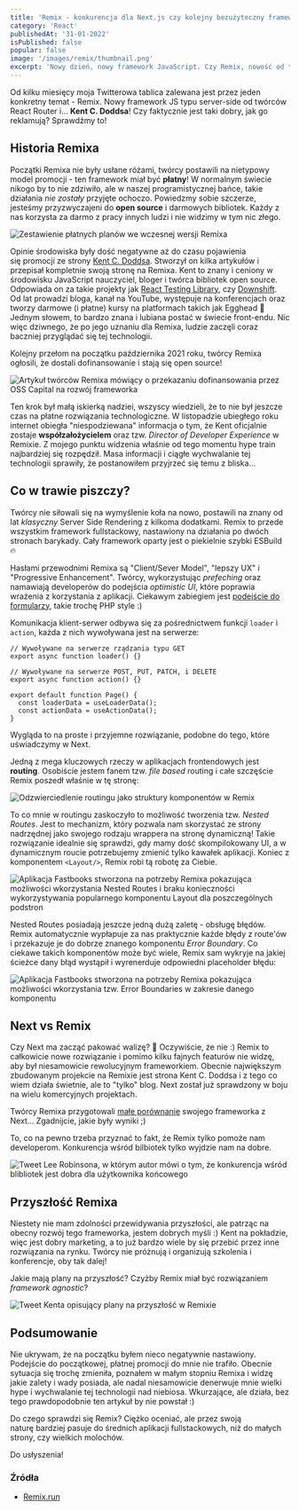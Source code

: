 ```yaml
---
title: 'Remix - konkurencja dla Next.js czy kolejny bezużyteczny framework?'
category: 'React'
publishedAt: '31-01-2022'
isPublished: false
popular: false
image: '/images/remix/thumbnail.png'
excerpt: 'Nowy dzień, nowy framework JavaScript. Czy Remix, nowość od twórców React Router, to kolejna beużyteczna biblioteka, czy technologia warta uwagi?'
---
```


Od kilku miesięcy moja Twitterowa tablica zalewana jest przez jeden konkretny temat - Remix. Nowy framework JS typu server-side od twórców React Router i... **Kent C. Doddsa**! Czy faktycznie jest taki dobry, jak go reklamują? Sprawdźmy to!

## Historia Remixa

Początki Remixa nie były usłane różami, twórcy postawili na nietypowy model promocji - ten framework miał być **płatny**! W normalnym świecie nikogo by to nie zdziwiło, ale w naszej programistycznej bańce, takie działania _nie zostały_ przyjęte ochoczo. Powiedzmy sobie szczerze, jesteśmy przyzwyczajeni do **open source** i darmowych bibliotek. Każdy z nas korzysta za darmo z pracy innych ludzi i nie widzimy w tym nic złego.

<Image
  src="/images/remix/preview.png"
  alt="Zestawienie płatnych planów we wczesnej wersji Remixa"
/>

Opinie środowiska były dość negatywne aż do czasu pojawienia się promocji ze strony [Kent C. Doddsa](https://kentcdodds.com/). Stworzył on kilka artykułów i przepisał kompletnie swoją stronę na Remixa. Kent to znany i ceniony w środowisku JavaScript nauczyciel, bloger i twórca bibliotek open source. Odpowiada on za takie projekty jak [React Testing Library](https://github.com/testing-library/react-testing-library), czy [Downshift](https://github.com/downshift-js/downshift). Od lat prowadzi bloga, kanał na YouTube, występuje na konferencjach oraz tworzy darmowe (i płatne) kursy na platformach takich jak Egghead 🥚 Jednym słowem, to bardzo znana i lubiana postać w świecie front-endu. Nic więc dziwnego, że po jego uznaniu dla Remixa, ludzie zaczęli coraz baczniej przyglądać się tej technologii.

Kolejny przełom na początku października 2021 roku, twórcy Remixa ogłosili, że dostali dofinansowanie i stają się open source!

<Image
  src="/images/remix/open-source.png"
  alt="Artykuł twórców Remixa mówiący o przekazaniu dofinansowania przez OSS Capital na rozwój frameworka"
/>

Ten krok był małą iskierką nadziei, wszyscy wiedzieli, że to nie był jeszcze czas na płatne rozwiązania technologiczne. W listopadzie ubiegłego roku internet obiegła "niespodziewana" informacja o tym, że Kent oficjalnie zostaje **współzałożycielem** oraz tzw. _Director of Developer Experience_ w Remixie. Z mojego punktu widzenia właśnie od tego momentu hype train najbardziej się rozpędził. Masa informacji i ciągłe wychwalanie tej technologii sprawiły, że postanowiłem przyjrzeć się temu z bliska...

## Co w trawie piszczy?

Twórcy nie siłowali się na wymyślenie koła na nowo, postawili na znany od lat _klasyczny_ Server Side Rendering z kilkoma dodatkami. Remix to przede wszystkim framework fullstackowy, nastawiony na działania po dwóch stronach barykady. Cały framework oparty jest o piekielnie szybki ESBuild 🔥

Hasłami przewodnimi Remixa są "Client/Sever Model", "lepszy UX" i "Progressive Enhancement". Twórcy, wykorzystując _prefeching_ oraz namawiają developerów do podejścia _optimistic UI_, które poprawia wrażenia z korzystania z aplikacji. Ciekawym zabiegiem jest [podejście do formularzy](https://remix.run/docs/en/v1/guides/data-writes#plain-html-forms), takie trochę PHP style :)

Komunikacja klient-serwer odbywa się za pośrednictwem funkcji `loader` i `action`, każda z nich wywoływana jest na serwerze:

```tsx
// Wywoływane na serwerze rządzania typu GET
export async function loader() {}

// Wywoływane na serwerze POST, PUT, PATCH, i DELETE
export async function action() {}

export default function Page() {
  const loaderData = useLoaderData();
  const actionData = useActionData();
}
```

Wygląda to na proste i przyjemne rozwiązanie, podobne do tego, które uświadczymy w Next.

Jedną z mega kluczowych rzeczy w aplikacjach frontendowych jest **routing**. Osobiście jestem fanem tzw. _file based_ routing i całe szczęście Remix poszedł właśnie w tę stronę:

<Image
  src="/images/remix/routing.png"
  alt="Odzwierciedlenie routingu jako struktury komponentów w Remix"
/>

To co mnie w routingu zaskoczyło to możliwość tworzenia tzw. _Nested Routes_. Jest to mechanizm, który pozwala nam skorzystać ze strony nadrzędnej jako swojego rodzaju wrappera na stronę dynamiczną! Takie rozwiązanie idealnie się sprawdzi, gdy mamy dość skompilokowany UI, a w dynamicznym roucie potrzebujemy zmienić tylko kawałek aplikacji. Koniec z komponentem `<Layout/>`, Remix robi tą robotę za Ciebie.

<Image
  src="/images/remix/nested-routes.png"
  alt="Aplikacja Fastbooks stworzona na potrzeby Remixa pokazująca możliwości wkorzystania Nested Routes i braku konieczności wykorzystywania popularnego komponentu Layout dla poszczególnych podstron"
/>

Nested Routes posiadają jeszcze jedną dużą zaletę - obsługę błędów. Remix automatycznie wypłapuje za nas praktycznie każde błędy z route'ów i przekazuje je do dobrze znanego komponentu _Error Boundary_. Co ciekawe takich komponentów może być wiele, Remix sam wykryje na jakiej ścieżce dany błąd wystąpił i wyrenerduje odpowiedni placeholder błędu:

<Image
  src="/images/remix/error-boundary.png"
  alt="Aplikacja Fastbooks stworzona na potrzeby Remixa pokazująca możliwości wkorzystania tzw. Error Boundaries w zakresie danego komponentu"
/>

## Next vs Remix

Czy Next ma zacząć pakować walizę? 💼 Oczywiście, że nie :) Remix to całkowicie nowe rozwiązanie i pomimo kilku fajnych featurów nie widzę, aby był niesamowicie rewolucyjnym frameworkiem. Obecnie największym zbudowanym projekcie na Remixie jest strona Kent C. Doddsa i z tego co wiem działa świetnie, ale to "tylko" blog. Next został już sprawdzony w boju na wielu komercyjnych projektach.

Twórcy Remixa przygotowali [małe porównanie](https://remix.run/blog/remix-vs-next) swojego frameworka z Next... Zgadnijcie, jakie były wyniki ;)

To, co na pewno trzeba przyznać to fakt, że Remix tylko pomoże nam developerom. Konkurencja wśród bilbiotek tylko wyjdzie nam na dobre.

<Image
  src="/images/remix/konkurencja.png"
  alt="Tweet Lee Robinsona, w którym autor mówi o tym, że konkurencja wśród blibliotek jest dobra dla użytkownika końcowego"
/>

## Przyszłość Remixa

Niestety nie mam zdolności przewidywania przyszłości, ale patrząc na obecny rozwój tego frameworka, jestem dobrych myśli :) Kent na pokładzie, więc jest dobry marketing, a to już bardzo wiele by się przebić przez inne rozwiązania na rynku. Twórcy nie próżnują i organizują szkolenia i konferencje, oby tak dalej!

Jakie mają plany na przyszłość? Czyżby Remix miał być rozwiązaniem _framework agnostic_?

<Image
  src="/images/remix/przyszlosc.png"
  alt="Tweet Kenta opisujący plany na przyszłość w Remixie"
/>

## Podsumowanie

Nie ukrywam, że na początku byłem nieco negatywnie nastawiony. Podejście do początkowej, płatnej promocji do mnie nie trafiło. Obecnie sytuacja się trochę zmieniła, poznałem w małym stopniu Remixa i widzę jakie zalety i wady posiada, ale nadal niesamowicie denerwuje mnie wielki hype i wychwalanie tej technologii nad niebiosa. Wkurzające, ale działa, bez tego prawdopodobnie ten artykuł by nie powstał :)

Do czego sprawdzi się Remix? Ciężko oceniać, ale przez swoją naturę bardziej pasuje do średnich aplikacji fullstackowych, niż do małych strony, czy wielkich molochów.

Do usłyszenia!

### Źródła

- [Remix.run](https://remix.run/)
